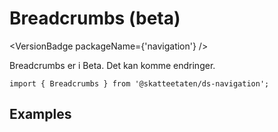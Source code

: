 
<Meta of={BreadcrumbsStories} />

# Breadcrumbs (beta)

<VersionBadge packageName={'navigation'} />

<DocIntro
  name="Breadcrumbs"
  url="https://www.skatteetaten.no/stilogtone/designsystemet/komponenter/breadcrumbs/"
/>

Breadcrumbs er i Beta. Det kan komme endringer.

<Primary />

```tsx
import { Breadcrumbs } from '@skatteetaten/ds-navigation';
```

<Controls />

## Examples

<Canvas of={BreadcrumbsStories.Examples} />
